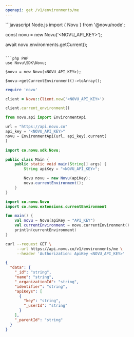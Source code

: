 ```yaml
---
openapi: get /v1/environments/me
---
```



<ApikeyWarning />

<RequestExample>
```javascript Node.js
import { Novu } from '@novu/node';

const novu = new Novu('<NOVU_API_KEY>');

await novu.environments.getCurrent();

````

```php PHP
use Novu\SDK\Novu;

$novu = new Novu(<NOVU_API_KEY>);

$novu->getCurrentEnvironment()->toArray();
````

```ruby Ruby
require 'novu'

client = Novu::Client.new('<NOVU_API_KEY>')

client.current_environment()
```

```python Python
from novu.api import EnvironmentApi

url = "https://api.novu.co"
api_key = "<NOVU_API_KEY>"
novu = EnvironmentApi(url, api_key).current(
)
```

```java Java
import co.novu.sdk.Novu;

public class Main {
    public static void main(String[] args) {
        String apiKey = "<NOVU_API_KEY>";

        Novu novu = new Novu(apiKey);
        novu.currentEnvironment();
    }
}
```

```kotlin Kotlin
import co.novu.Novu
import co.novu.extensions.currentEnvironment

fun main() {
    val novu = Novu(apiKey = "API_KEY")
    val currentEnvironment = novu.currentEnvironment()
    println(currentEnvironment)
}
```

```bash cURL
curl --request GET \
     --url https://api.novu.co/v1/environments/me \
     --header 'Authorization: ApiKey <NOVU_API_KEY>'
```

</RequestExample>

<ResponseExample>

```json Response
{
  "data": {
    "_id": "string",
    "name": "string",
    "_organizationId": "string",
    "identifier": "string",
    "apiKeys": [
      {
        "key": "string",
        "_userId": "string"
      }
    ],
    "_parentId": "string"
  }
}
```

</ResponseExample>
